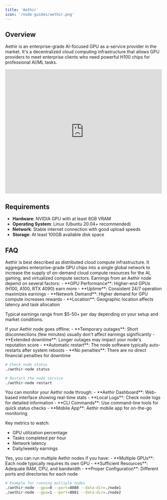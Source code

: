 ```yaml
---
title: 'Aethir'
icon: '/node-guides/aethir.png'
---
```


## Overview

Aethir is an enterprise-grade AI-focused GPU as a-service provider in the market. It's a decentralized cloud computing infrastructure that allows GPU providers to meet enterprise clients who need powerful H100 chips for professional AI/ML tasks.


<Frame caption="">
  <iframe 
    width="100%" 
    height="400" 
    src="https://www.youtube.com/embed/LVZTs-sc-yM" 
    title="Aethir Checker Node" 
    frameBorder="0" 
    allow="accelerometer; autoplay; clipboard-write; encrypted-media; gyroscope; picture-in-picture" 
    allowFullScreen>
  </iframe>
</Frame>

## Requirements

- **Hardware**: NVIDIA GPU with at least 8GB VRAM
- **Operating System**: Linux (Ubuntu 20.04+ recommended)
- **Network**: Stable internet connection with good upload speeds
- **Storage**: At least 100GB available disk space


## FAQ

<Accordion title="What is Aethir?">
  Aethir is best described as distributed cloud compute infrastructure. It aggregates enterprise-grade GPU chips into a single global network to increase the supply of on-demand cloud compute resources for the AI, gaming, and virtualized compute sectors.
</Accordion>

<Accordion title="How much can I earn by running an Aethir node?">
  Earnings from an Aethir node depend on several factors:
  - **GPU Performance**: Higher-end GPUs (H100, A100, RTX 4090) earn more
  - **Uptime**: Consistent 24/7 operation maximizes earnings
  - **Network Demand**: Higher demand for GPU compute increases rewards
  - **Location**: Geographic location affects latency and task allocation
  
  Typical earnings range from $5-50+ per day depending on your setup and market conditions.
</Accordion>

<Accordion title="What happens if my node goes offline?">
  If your Aethir node goes offline:
  - **Temporary outages**: Short disconnections (few minutes) usually don't affect earnings significantly
  - **Extended downtime**: Longer outages may impact your node's reputation score
  - **Automatic restart**: The node software typically auto-restarts after system reboots
  - **No penalties**: There are no direct financial penalties for downtime
  
  ```bash
  # Check node status
  ./aethir-node status
  
  # Restart the node service
  ./aethir-node restart
  ```
</Accordion>

<Accordion title="How do I monitor my node's performance and earnings?">
  You can monitor your Aethir node through:
  - **Aethir Dashboard**: Web-based interface showing real-time stats
  - **Local Logs**: Check node logs for detailed information
  - **CLI Commands**: Use command-line tools for quick status checks
  - **Mobile App**: Aethir mobile app for on-the-go monitoring
  
  Key metrics to watch:
  - GPU utilization percentage
  - Tasks completed per hour
  - Network latency
  - Daily/weekly earnings
</Accordion>

<Accordion title="Can I run multiple Aethir nodes on the same machine?">
  Yes, you can run multiple Aethir nodes if you have:
  - **Multiple GPUs**: Each node typically requires its own GPU
  - **Sufficient Resources**: Adequate RAM, CPU, and bandwidth
  - **Proper Configuration**: Different ports and directories for each node
  
  ```bash
  # Example for running multiple nodes
  ./aethir-node --gpu=0 --port=8080 --data-dir=./node1
  ./aethir-node --gpu=1 --port=8081 --data-dir=./node2
  ```
</Accordion> 